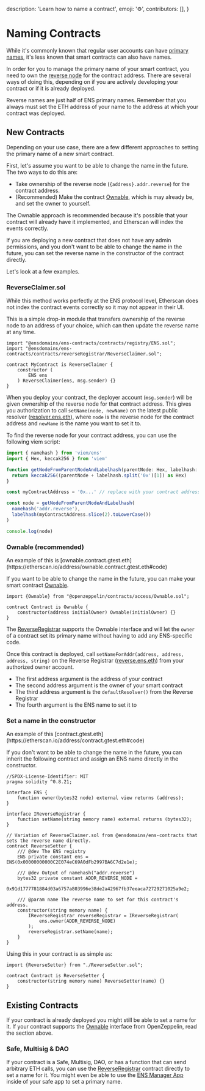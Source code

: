   description: 'Learn how to name a contract',
  emoji: '⚙️',
  contributors: [],
}

# Naming Contracts

While it's commonly known that regular user accounts can have [primary names](/web/reverse), it's less known that smart contracts can also have names.

In order for you to manage the primary name of your smart contract, you need to own the [reverse node](/terminology#reverse-node) for the contract address. There are several ways of doing this, depending on if you are actively developing your contract or if it is already deployed.

<Note>
  Reverse names are just half of ENS primary names. Remember that you always
  must set the ETH address of your name to the address at which your contract
  was deployed.
</Note>

## New Contracts

Depending on your use case, there are a few different approaches to setting the primary name of a new smart contract.

First, let's assume you want to be able to change the name in the future. The two ways to do this are:

- Take ownership of the reverse node (`{address}.addr.reverse`) for the contract address.
- (Recommended) Make the contract [Ownable](https://docs.openzeppelin.com/contracts/5.x/access-control), which is may already be, and set the owner to yourself.

The Ownable approach is recommended because it's possible that your contract will already have it implemented, and Etherscan will index the events correctly.

If you are deploying a new contract that does not have any admin permissions, and you don't want to be able to change the name in the future, you can set the reverse name in the constructor of the contract directly.

Let's look at a few examples.

### ReverseClaimer.sol

<Note>
  While this method works perfectly at the ENS protocol level, Etherscan does
  not index the contract events correctly so it may not appear in their UI.
</Note>

This is a simple drop-in module that transfers ownership of the reverse node to an address of your choice, which can then update the reverse name at any time.

```solidity
import "@ensdomains/ens-contracts/contracts/registry/ENS.sol";
import "@ensdomains/ens-contracts/contracts/reverseRegistrar/ReverseClaimer.sol";

contract MyContract is ReverseClaimer {
    constructor (
        ENS ens
    ) ReverseClaimer(ens, msg.sender) {}
}
```

When you deploy your contract, the deployer account (`msg.sender`) will be given ownership of the reverse node for that contract address. This gives you authorization to call `setName(node, newName)` on the latest public resolver ([resolver.ens.eth](https://etherscan.io/address/resolver.ens.eth)), where `node` is the reverse node for the contract address and `newName` is the name you want to set it to.

To find the reverse node for your contract address, you can use the following viem script:

```ts
import { namehash } from 'viem/ens'
import { Hex, keccak256 } from 'viem'

function getNodeFromParentNodeAndLabelhash(parentNode: Hex, labelhash: Hex) {
  return keccak256((parentNode + labelhash.split('0x')[1]) as Hex)
}

const myContractAddress = '0x...' // replace with your contract address

const node = getNodeFromParentNodeAndLabelhash(
  namehash('addr.reverse'),
  labelhash(myContractAddress.slice(2).toLowerCase())
)

console.log(node)
```

### Ownable (recommended)

<Note>
  An example of this is
  [ownable.contract.gtest.eth](https://etherscan.io/address/ownable.contract.gtest.eth#code)
</Note>

If you want to be able to change the name in the future, you can make your smart contract [Ownable](https://docs.openzeppelin.com/contracts/5.x/api/access#Ownable).

```solidity
import {Ownable} from "@openzeppelin/contracts/access/Ownable.sol";

contract Contract is Ownable {
    constructor(address initialOwner) Ownable(initialOwner) {}
}
```

The [ReverseRegistrar](/registry/reverse) supports the Ownable interface and will let the `owner` of a contract set its primary name without having to add any ENS-specific code.

Once this contract is deployed, call `setNameForAddr(address, address, address, string)` on the Reverse Registrar ([reverse.ens.eth](https://etherscan.io/address/reverse.ens.eth)) from your authorized owner account.

- The first address argument is the address of your contract
- The second address argument is the owner of your smart contract
- The third address argument is the `defaultResolver()` from the Reverse Registrar
- The fourth argument is the ENS name to set it to

### Set a name in the constructor

<Note>
  An example of this
  [contract.gtest.eth](https://etherscan.io/address/contract.gtest.eth#code)
</Note>

If you don't want to be able to change the name in the future, you can inherit the following contract and assign an ENS name directly in the constructor.

```solidity
//SPDX-License-Identifier: MIT
pragma solidity ^0.8.21;

interface ENS {
    function owner(bytes32 node) external view returns (address);
}

interface IReverseRegistrar {
    function setName(string memory name) external returns (bytes32);
}

// Variation of ReverseClaimer.sol from @ensdomains/ens-contracts that sets the reverse name directly.
contract ReverseSetter {
    /// @dev The ENS registry
    ENS private constant ens = ENS(0x00000000000C2E074eC69A0dFb2997BA6C7d2e1e);

    /// @dev Output of namehash("addr.reverse")
    bytes32 private constant ADDR_REVERSE_NODE =
        0x91d1777781884d03a6757a803996e38de2a42967fb37eeaca72729271025a9e2;

    /// @param name The reverse name to set for this contract's address.
    constructor(string memory name) {
        IReverseRegistrar reverseRegistrar = IReverseRegistrar(
            ens.owner(ADDR_REVERSE_NODE)
        );
        reverseRegistrar.setName(name);
    }
}
```

Using this in your contract is as simple as:

```solidity
import {ReverseSetter} from "./ReverseSetter.sol";

contract Contract is ReverseSetter {
    constructor(string memory name) ReverseSetter(name) {}
}
```

## Existing Contracts

If your contract is already deployed you might still be able to set a name for it.
If your contract supports the [Ownable](https://docs.openzeppelin.com/contracts/5.x/api/access#Ownable) interface from OpenZeppelin, read the section above.

### Safe, Multisig & DAO

If your contract is a Safe, Multisig, DAO, or has a function that can send arbitrary ETH calls, you can use the [ReverseRegistrar](/registry/reverse) contract directly to set a name for it.
You might even be able to use the [ENS Manager App](https://ens.app/) inside of your safe app to set a primary name.
